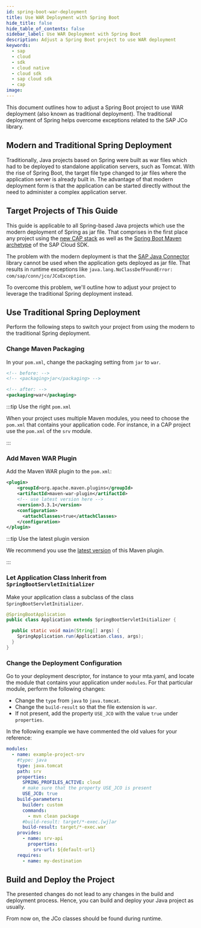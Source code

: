 ```yaml
---
id: spring-boot-war-deployment
title: Use WAR Deployment with Spring Boot
hide_title: false
hide_table_of_contents: false
sidebar_label: Use WAR Deployment with Spring Boot
description: Adjust a Spring Boot project to use WAR deployment
keywords:
  - sap
  - cloud
  - sdk
  - cloud native
  - cloud sdk
  - sap cloud sdk
  - cap
image:
---
```


This document outlines how to adjust a Spring Boot project to use WAR deployment (also known as traditional deployment).
The traditional deployment of Spring helps overcome exceptions related to the SAP JCo library.

## Modern and Traditional Spring Deployment

Traditionally, Java projects based on Spring were built as war files which had to be deployed to standalone application servers, such as Tomcat.
With the rise of Spring Boot, the target file type changed to jar files where the application server is already built in.
The advantage of that modern deployment form is that the application can be started directly without the need to administer a complex application server.

## Target Projects of This Guide

This guide is applicable to all Spring-based Java projects which use the modern deployment of Spring as jar file.
That comprises in the first place any project using the [new CAP stack](https://cap.cloud.sap/docs/) as well as the [Spring Boot Maven archetype](https://search.maven.org/artifact/com.sap.cloud.sdk.archetypes/scp-cf-spring) of the SAP Cloud SDK.

The problem with the modern deployment is that the [SAP Java Connector](https://support.sap.com/en/product/connectors/jco.html) library cannot be used when the application gets deployed as jar file.
That results in runtime exceptions like `java.lang.NoClassDefFoundError: com/sap/conn/jco/JCoException`.

To overcome this problem, we'll outline how to adjust your project to leverage the traditional Spring deployment instead.

## Use Traditional Spring Deployment

Perform the following steps to switch your project from using the modern to the traditional Spring deployment.

### Change Maven Packaging

In your `pom.xml`, change the packaging setting from `jar` to `war`.

```xml
<!-- before: -->
<!-- <packaging>jar</packaging> -->

<!-- after: -->
<packaging>war</packaging>
```

:::tip Use the right `pom.xml`

When your project uses multiple Maven modules, you need to choose the `pom.xml` that contains your application code.
For instance, in a CAP project use the `pom.xml` of the `srv` module.

:::

### Add Maven WAR Plugin

Add the Maven WAR plugin to the `pom.xml`:

```xml
<plugin>
    <groupId>org.apache.maven.plugins</groupId>
    <artifactId>maven-war-plugin</artifactId>
    <!-- use latest version here -->
    <version>3.3.1</version>
    <configuration>
      <attachClasses>true</attachClasses>
    </configuration>
</plugin>
```

:::tip Use the latest plugin version

We recommend you use the [latest version](https://mvnrepository.com/artifact/org.apache.maven.plugins/maven-war-plugin) of this Maven plugin.

:::

### Let Application Class Inherit from `SpringBootServletInitializer`

Make your application class a subclass of the class `SpringBootServletInitializer`.

```java
@SpringBootApplication
public class Application extends SpringBootServletInitializer {

  public static void main(String[] args) {
    SpringApplication.run(Application.class, args);
  }
}

```

### Change the Deployment Configuration

Go to your deployment descriptor, for instance to your mta.yaml, and locate the module that contains your application under `modules`.
For that particular module, perform the following changes:

- Change the `type` from `java` to `java.tomcat`.
- Change the `build-result` so that the file extension is `war`.
- If not present, add the property `USE_JCO` with the value `true` under `properties`.

In the following example we have commented the old values for your reference:

```yaml
modules:
  - name: example-project-srv
    #type: java
    type: java.tomcat
    path: srv
    properties:
      SPRING_PROFILES_ACTIVE: cloud
      # make sure that the property USE_JCO is present
      USE_JCO: true
    build-parameters:
      builder: custom
      commands:
        - mvn clean package
      #build-result: target/*-exec.[wj]ar
      build-result: target/*-exec.war
    provides:
      - name: srv-api
        properties:
          srv-url: ${default-url}
    requires:
      - name: my-destination
```

## Build and Deploy the Project

The presented changes do not lead to any changes in the build and deployment process.
Hence, you can build and deploy your Java project as usually.

From now on, the JCo classes should be found during runtime.
